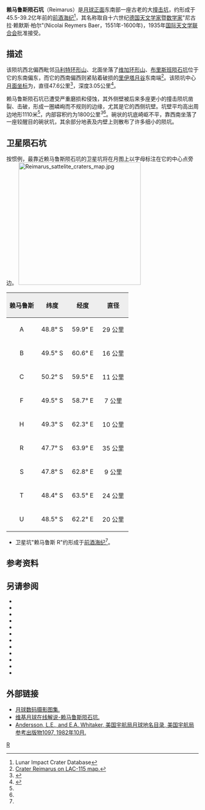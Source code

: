 {{lunar crater data|
 image=Reimarus LO-IV-184H LTVT.JPG|240px|
 caption=[[月球轨道器4号|月球轨道器4号]]拍摄的图像|
 latitude=47.69|
 N_or_S=S|
 longitude=60.42|
 E_or_W=E|
 diameter=47.6公里|
 depth=3.05公里|
 colong=301|
 eponym=尼古拉·赖默斯·柏尔}}
'''赖马鲁斯陨石坑'''（Reimarus）是[[月球正面|月球正面]]东南部一座古老的大[[撞击坑|撞击坑]]，约形成于45.5-39.2亿年前的[[前酒海纪|前酒海纪]]<ref name=LICD>Lunar Impact Crater Database</ref>，其名称取自十六世纪[[德国|德国]][[天文学家|天文学家]]暨[[数学家|数学家]]"尼古拉·赖默斯·柏尔"(Nicolai Reymers Baer，1551年-1600年)，1935年[[国际天文学联合会|国际天文学联合会]]批准接受。

==描述== 
该陨坑西北偏西毗邻[[马利特环形山|马利特环形山]]、北面坐落了[[维加环形山|维加环形山]]、[[布里斯班陨石坑|布里斯班陨石坑]]位于它的东南偏东，而它的西南偏西则紧贴着破损的[[里伊塔月谷|里伊塔月谷]]东南端<ref>[http://planetarynames.wr.usgs.gov/images/Lunar/lac_115_lo.pdf Crater Reimarus on LAC-115 map.]</ref>。该陨坑中心[[月面坐标|月面坐标]]为{{Coord|47.69|S|60.42|E|globe:Moon|nogoogle=1|noosm=1}}，直径47.6公里<ref name="IAU">{{Cite web |url=http://planetarynames.wr.usgs.gov/Feature/4985 |title=Directory of the International Astronomical Union |access-date=2016-11-10 |archive-date=2015-12-07 |archive-url=https://web.archive.org/web/20151207183710/http://planetarynames.wr.usgs.gov/Feature/4985 |dead-url=no }}</ref>，深度3.05公里<ref>{{Cite web |url=http://fisherka.csolutionshosting.net/astronote/plan/craterdepth/html/CraterDepthFeatureNameWestfall.html |title=John E. Westfall's Atlas of the Lunar Terminator, Cambridge Univ. Press (2000) |accessdate=2016-11-10 |archive-date=2014-12-18 |archive-url=https://archive.today/20141218234310/http://fisherka.csolutionshosting.net/astronote/plan/craterdepth/html/CraterDepthFeatureNameWestfall.html |dead-url=no }}</ref>。

赖马鲁斯陨石坑已遭受严重磨损和侵蚀，其外侧壁被后来多座更小的撞击陨坑凿裂、击破，形成一圈嶙峋而不规则的边缘，尤其是它的西侧坑壁。坑壁平均高出周边地形1110米<ref name="LICD"/>，内部容积约为1800公里<sup>3</sup><ref name="LICD"/>。碗状的坑底崎岖不平，靠西南坐落了一座较醒目的碗状坑，其余部分地表及内壁上则散布了许多细小的陨坑。

==卫星陨石坑==
按惯例，最靠近赖马鲁斯陨石坑的卫星坑将在月图上以字母标注在它的中心点旁边。
[[Image:Reimarus_sattelite_craters_map.jpg|320px]]

{| class="wikitable"
!width="25%" style="background:#eeeeee;" |赖马鲁斯
!width="25%" style="background:#eeeeee;" |纬度
!width="25%" style="background:#eeeeee;" |经度
!width="25%" style="background:#eeeeee;" |直径
|-
|align="center"|A
|align="center"|48.8° S
|align="center"|59.9° E
|align="center"|29 公里
|-
|align="center"|B
|align="center"|49.5° S
|align="center"|60.6° E
|align="center"|16 公里
|-
|align="center"|C
|align="center"|50.2° S
|align="center"|59.5° E
|align="center"|11 公里
|-
|align="center"|F
|align="center"|49.5° S
|align="center"|58.7° E
|align="center"|7 公里
|-
|align="center"|H
|align="center"|49.3° S
|align="center"|62.3° E
|align="center"|10 公里
|-
|align="center"|R
|align="center"|47.7° S
|align="center"|63.9° E
|align="center"|35 公里
|-
|align="center"|S
|align="center"|47.8° S
|align="center"|62.8° E
|align="center"|9 公里
|-
|align="center"|T
|align="center"|48.4° S
|align="center"|63.5° E
|align="center"|24 公里
|-
|align="center"|U
|align="center"|48.5° S
|align="center"|62.2° E
|align="center"|20 公里
|}{{clear}}
* 卫星坑"赖马鲁斯 R"约形成于[[前酒海纪|前酒海纪]]<ref name="LICD"/>。

==参考资料==
{{Reflist}}

==另请参阅==
{{refbegin}}
* {{cite book
  | last1 = Andersson
  | first1 = L. E.
  | last2 = Whitaker
  | first2 = E. A.
  | authorlink2 = Ewen Whitaker
  | date = 1982
  | title = [[NASA|NASA]] Catalogue of Lunar Nomenclature
  | publisher = NASA RP-1097
  | ref = harv
  }}
* {{cite web
  | last = Blue
  | first = Jennifer
  | date = July 25, 2007
  | title = Gazetteer of Planetary Nomenclature
  | publisher = [[United_States_Geological_Survey|USGS]]
  | url = http://planetarynames.wr.usgs.gov/
  | accessdate = 2007-08-05
  | ref = harv
  | archive-date = 2015-05-26
  | archive-url = https://web.archive.org/web/20150526164842/http://planetarynames.wr.usgs.gov/
  | dead-url = no
  }}
* {{cite book
  | last1 = Bussey
  | first1 = B.
  | authorlink1 = Ben Bussey
  | last2 = Spudis
  | first2 = P.
  | authorlink2 = Paul Spudis
  | date = 2004
  | title = The Clementine Atlas of the Moon
  | publisher = Cambridge University Press
  | location = New York
  | isbn = 978-0-521-81528-4
  | ref = harv
  }}
* {{cite book
  | last1 = Cocks
  | first1 = Elijah E.
  | last2 = Cocks
  | first2 = Josiah C.
  | date = 1995
  | title = Who's Who on the Moon: A Biographical Dictionary of Lunar Nomenclature
  | url = https://archive.org/details/isbn_9780936389271
  | publisher = Tudor Publishers
  | isbn = 978-0-936389-27-1
  | ref = harv
  }}
* {{cite web
  | last = McDowell
  | first = Jonathan
  | date = July 15, 2007
  | url = http://host.planet4589.org/astro/lunar/
  | title = Lunar Nomenclature
  | publisher = Jonathan's Space Report
  | accessdate = 2007-10-24
  | ref = harv
  | archive-date = 2015-01-12
  | archive-url = https://web.archive.org/web/20150112233439/http://host.planet4589.org/astro/lunar/
  | dead-url = no
  }}
* {{cite journal| last1 = Menzel| first1 = D. H.| last2 = Minnaert| first2 = M.| last3 = Levin| first3 = B.| last4 = Dollfus| first4 = A.| last5 = Bell| first5 = B.| title = Report on Lunar Nomenclature by the Working Group of Commission 17 of the IAU| doi = 10.1007/BF00171763| journal = Space Science Reviews| volume = 12| issue = 2| pages = 136–186| year = 1971| pmid = | pmc =| bibcode = 1971SSRv...12..136M| ref = harv}}
* {{cite book
  | first = Patrick
  | last = Moore
  | authorlink = Patrick Moore
  | date = 2001
  | title = On the Moon
  | url = https://archive.org/details/patrickmooreonmo00patr
  | publisher = Sterling Publishing Co
  | isbn = 978-0-304-35469-6
  | ref = harv
  }}
* {{cite book
  | first = Fred W.
  | last = Price
  | date = 1988
  | title = The Moon Observer's Handbook
  | publisher = Cambridge University Press
  | isbn = 978-0-521-33500-3
  | ref = harv
  }}
* {{cite book
  | last = Rükl
  | first = Antonín
  | authorlink = Antonín Rükl
  | date = 1990
  | title = Atlas of the Moon
  | publisher = Kalmbach Books
  | isbn = 978-0-913135-17-4
  | ref = harv
  }}
* {{cite book
  | last = Webb
  | first = Rev. T. W.
  | authorlink = Thomas William Webb
  | date = 1962
  | title = Celestial Objects for Common Telescopes
  | url = https://archive.org/details/celestialobjects00webb
  | edition = 6th revised
  | publisher = Dover
  | isbn = 978-0-486-20917-3
  | ref = harv
  }}
* {{cite book
  | first = Ewen A.
  | last = Whitaker
  | authorlink = Ewen Whitaker
  | date = 1999
  | title = Mapping and Naming the Moon
  | publisher = Cambridge University Press
  | isbn = 978-0-521-62248-6
  | ref = harv
  }}
* {{cite book
  | first = Peter T.
  | last = Wlasuk
  | date = 2000
  | title = Observing the Moon
  | publisher = Springer
  | isbn = 978-1-85233-193-1
  | ref = harv
 }}
{{refend}}

==外部链接==
*[http://www.lpi.usra.edu/resources/lunar_orbiter/bin/srch_nam.shtml?Reimarus%7C0 月球数码摄影图集.] {{Wayback|url=http://www.lpi.usra.edu/resources/lunar_orbiter/bin/srch_nam.shtml?Reimarus%7C0 |date=20201127014027 }}
*[http://the-moon.wikispaces.com/Reimarus 维基月球在线解说-赖马鲁斯陨石坑.] {{Wayback|url=http://the-moon.wikispaces.com/Reimarus |date=20180707090733 }}
*[http://planet4589.org/astro/lunar/RP-1097.pdf Andersson, L.E., and E.A. Whitaker, 美国宇航局月球地名目录, 美国宇航局参考出版物1097, 1982年10月.]{{Wayback|url=http://planet4589.org/astro/lunar/RP-1097.pdf |date=20141006125838 }}

[[Category:月球环形山|R]]
{{月球環形山 (R-S)}}
